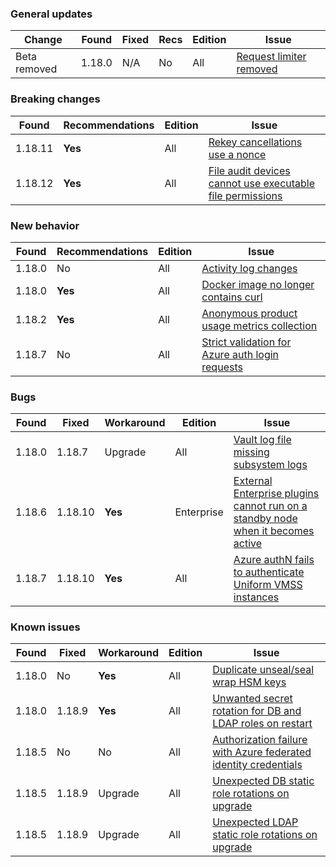 ### General updates

Change       | Found  | Fixed   | Recs    | Edition    | Issue
------------ | ------ |-------- | ------- | ---------- | -----
Beta removed | 1.18.0 | N/A     | No      | All        | [Request limiter removed](/vault/docs/v1.18.x/updates/important-changes#request-limiter-configuration-removal)

### Breaking changes

Found   | Recommendations | Edition    | Issue
------- | --------------- | ---------- | -----
1.18.11 | **Yes**         | All        | [Rekey cancellations use a nonce](/vault/docs/v1.20.x/updates/important-changes#rekey-cancel-nonce)
1.18.12 | **Yes**         | All        | [File audit devices cannot use executable file permissions](/vault/docs/v1.18.x/upgrading/upgrade-to-1.18.x#cve-2025-6000)

### New behavior

Found  | Recommendations | Edition    | Issue
------ | --------------- | ---------- | -----
1.18.0 | No              | All        | [Activity log changes](/vault/docs/v1.18.x/updates/important-changes#default-activity-log-querying-period)
1.18.0 | **Yes**         | All        | [Docker image no longer contains curl](/vault/docs/v1.18.x/updates/important-changes#docker-image-no-longer-contains-curl)
1.18.2 | **Yes**         | All        | [Anonymous product usage metrics collection](/vault/docs/v1.18.x/updates/important-changes#product-usage-reporting)
1.18.7 | No              | All        | [Strict validation for Azure auth login requests](/vault/docs/v1.18.x/updates/important-changes#azure-auth-plugin-requires-resource_group_name-vm_name-and-vmss_name-to-match-the-jwt-claims-on-login)


### Bugs

 Found | Fixed   | Workaround | Edition    | Issue
------ |-------- | ---------- | ---------- | -----
1.18.0 | 1.18.7  | Upgrade    | All        | [Vault log file missing subsystem logs](/vault/docs/v1.18.x/updates/important-changes#vault-log-file-missing-subsystem-logs)
1.18.6 | 1.18.10 | **Yes**    | Enterprise | [External Enterprise plugins cannot run on a standby node when it becomes active](/vault/docs/v1.18.x/updates/important-changes#external-ent-plugins)
1.18.7 | 1.18.10 | **Yes**    | All        | [Azure authN fails to authenticate Uniform VMSS instances](/vault/docs/v1.18.x/updates/important-changes#azure-auth-fails-to-authenticate-uniform-vmss-instances)


### Known issues

Found  | Fixed   | Workaround | Edition    | Issue
------ |-------- | ---------- | ---------- | -----
1.18.0 | No      | **Yes**    | All        | [Duplicate unseal/seal wrap HSM keys](/vault/docs/v1.18.x/updates/important-changes#seal-seal-wrapped-duplicate-hsm-keys)
1.18.0 | 1.18.9  | **Yes**    | All        | [Unwanted secret rotation for DB and LDAP roles on restart](/vault/docs/v1.18.x/updates/important-changes#database-and-ldap-secrets-engine-unwanted-secret-rotation-on-backend-restart)
1.18.5 | No      | No         | All        | [Authorization failure with Azure federated identity credentials](/vault/docs/v1.18.x/updates/important-changes#authorization-failures-using-azure-federated-identity-credentials)
1.18.5 | 1.18.9  | Upgrade    | All        | [Unexpected DB static role rotations on upgrade](/vault/docs/v1.18.x/updates/important-changes#database-static-role-rotations-on-upgrade)
1.18.5 | 1.18.9  | Upgrade    | All        | [Unexpected LDAP static role rotations on upgrade](/vault/docs/v1.18.x/updates/important-changes#ldap-static-role-rotations-on-upgrade)